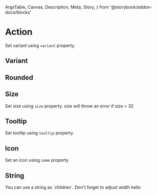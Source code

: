   ArgsTable,
  Canvas,
  Description,
  Meta,
  Story,
} from '@storybook/addon-docs/blocks'

<Meta title="Components/Action" component={Action} />

# Action

<Description>Set variant using `variant` property.</Description>

## Variant

<Canvas>
  <Story name="variant" args={{}}>
    <Action name="lock" variant="link" m={1} />
    <Action name="lock" variant="primary" m={1} />
    <Action name="lock" variant="secondary" m={1} />
    <Action name="lock" variant="secondary-bordered" m={1} />
    <Action name="lock" variant="success" m={1} />
    <Action name="lock" variant="success-bordered" m={1} />
    <Action name="lock" variant="success-soft-bordered" m={1} />
    <Action name="lock" variant="warning" m={1} />
    <Action name="lock" variant="warning-bordered" m={1} />
    <Action name="lock" variant="warning-soft-bordered" m={1} />
  </Story>
</Canvas>

## Rounded

<Canvas>
  <Story name="rounded" args={{}}>
    <Action name="lock" variant="primary" m={1} rounded />
    <Action name="lock" variant="secondary" m={1} rounded />
    <Action name="lock" variant="secondary-bordered" m={1} rounded />
  </Story>
</Canvas>

## Size

<Description>Set size using `size` property.</Description>
<Description>size will throw an error if size > 32 </Description>

<Canvas>
  <Story name="size" args={{}}>
    <Action name="lock" size={10} variant="primary" m={1} />
    <Action name="lock" size={25} variant="warning" m={1} />
    <Action name="lock" size={40} variant="secondary" m={1} />
    <Action name="lock" size={60} variant="secondary" m={1} />
  </Story>
</Canvas>

## Tooltip

<Description>Set tooltip using `tooltip` property.</Description>

<Canvas>
  <Story name="tooltip" args={{}}>
    <Action name="lock" variant="primary" m={1} tooltip="I am locked" />
  </Story>
</Canvas>

## Icon

<Description>Set an icon using `name` property</Description>

<Canvas>
  <Story name="icon" args={{}}>
    <Action name="eye" variant="secondary-bordered" m={1} />
    <Action name="cancel" variant="warning-soft-bordered" m={1} />
  </Story>
</Canvas>

## String

<Description>
  You can use a string as `children`. Don't forget to adjust width
</Description>

<Canvas>
  <Story name="string" args={{}}>
    <Action variant="secondary-bordered" width={72} m={1}>
      hello
    </Action>
  </Story>
</Canvas>

<ArgsTable of={Action} />
